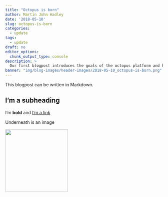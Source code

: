 ```yaml
---
title: "Octopus is born"
author: Martin John Hadley
date: '2018-05-10'
slug: octopus-is-born
categories:
  - update
tags:
  - update
draft: no
editor_options: 
  chunk_output_type: console
description: >
  Our first blogpost introduces the goals of the octopus platform and how we aim to help researchers with XXX
banner: "img/blog-images/header-images/2018-05-10_octopus-is-born.png"
---
```


This blogpost can be written in Markdown.

## I'm a subheading

I'm **bold** and [I'm a link](https://google.com)

Underneath is an image

<img src='/img/blog-images/header-images/2018-05-10_octopus-is-born.png' width='200px'></img>